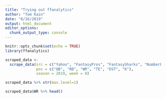 ```yaml
---
title: "Trying out ffanalytics"
author: "Tom Kain"
date: "8/16/2019"
output: html_document
editor_options: 
  chunk_output_type: console
---
```


```r
knitr::opts_chunk$set(echo = TRUE)
library(ffanalytics)
```

```r
scraped_data <- 
  scrape_data(src = c("Yahoo", "FantasyPros", "FantasySharks", "NumberFire", "NFL"), 
              pos = c("QB", "RB", "WR", "TE", "DST", "K"),
              season = 2019, week = 0)

scraped_data %>% str(max.level=1)

scraped_data$WR %>% head()
```